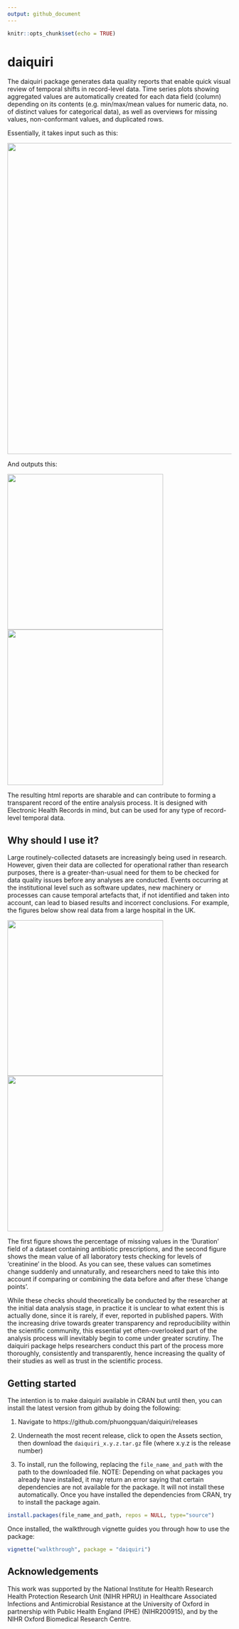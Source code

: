 ```yaml
---
output: github_document
---
```


<!-- README.md is generated from README.Rmd. Please edit that file -->

```r
knitr::opts_chunk$set(echo = TRUE)
```

# daiquiri

The daiquiri package generates data quality reports that enable quick visual review of temporal shifts in record-level data. Time series plots showing aggregated values are automatically created for each data field (column) depending on its contents (e.g. min/max/mean values for numeric data, no. of distinct values for categorical data), as well as overviews for missing values, non-conformant values, and duplicated rows.

Essentially, it takes input such as this:

<img src="man/figures/abx2014_head.png" width="700" />

And outputs this:

<img src="man/figures/abx2014_aggregated_valuespresent.png" height="350" /><img src="man/figures/abx2014_allfields_missing_perc.png" height="350" />

The resulting html reports are sharable and can contribute to forming a transparent record of the entire analysis process. It is designed with Electronic Health Records in mind, but can be used for any type of record-level temporal data.

## Why should I use it?

Large routinely-collected datasets are increasingly being used in research. However, given their data are collected for operational rather than research purposes, there is a greater-than-usual need for them to be checked for data quality issues before any analyses are conducted. Events occurring at the institutional level such as software updates, new machinery or processes can cause temporal artefacts that, if not identified and taken into account, can lead to biased results and incorrect conclusions. For example, the figures below show real data from a large hospital in the UK.

<img src="man/figures/antibiotics_day_DurationEnteredByPrescriber_missing_perc.png" width="350" /><img src="man/figures/bchem_creatinine_day_Value_mean.png" width="350" />

The first figure  shows the percentage of missing values in the 'Duration' field of a dataset containing antibiotic prescriptions, and the second figure shows the mean value of all laboratory tests checking for levels of 'creatinine' in the blood. As you can see, these values can sometimes change suddenly and unnaturally, and researchers need to take this into account if comparing or combining the data before and after these 'change points'.

While these checks should theoretically be conducted by the researcher at the initial data analysis stage, in practice it is unclear to what extent this is actually done, since it is rarely, if ever, reported in published papers. With the increasing drive towards greater transparency and reproducibility within the scientific community, this essential yet often-overlooked part of the analysis process will inevitably begin to come under greater scrutiny. The daiquiri package helps researchers conduct this part of the process more thoroughly, consistently and transparently, hence increasing the quality of their studies as well as trust in the scientific process.

## Getting started

The intention is to make daiquiri available in CRAN but until then, you can install the latest version from github by doing the following:

1. Navigate to https://github.com/phuongquan/daiquiri/releases

2. Underneath the most recent release, click to open the Assets section, then download the `daiquiri_x.y.z.tar.gz` file (where x.y.z is the release number)

3. To install, run the following, replacing the `file_name_and_path` with the path to the downloaded file. NOTE: Depending on what packages you already have installed, it may return an error saying that certain dependencies are not available for the package. It will not install these automatically. Once you have installed the dependencies from CRAN, try to install the package again.

```r
install.packages(file_name_and_path, repos = NULL, type="source")
```

Once installed, the walkthrough vignette guides you through how to use the package:

```r
vignette("walkthrough", package = "daiquiri")
```

## Acknowledgements

This work was supported by the National Institute for Health Research Health Protection Research Unit (NIHR HPRU) in Healthcare Associated Infections and Antimicrobial Resistance at the University of Oxford in partnership with Public Health England (PHE) (NIHR200915), and by the NIHR Oxford Biomedical Research Centre.

